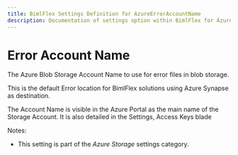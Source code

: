 ```yaml
---
title: BimlFlex Settings Definition for AzureErrorAccountName
description: Documentation of settings option within BimlFlex for AzureErrorAccountName
---
```

<head>
  <meta name="varigenceProduct" content="BimlFlex"></meta>
  <meta name="varigenceArticleType" content="Reference"></meta>
</head>

# Error Account Name

The Azure Blob Storage Account Name to use for error files in blob storage.

This is the default Error location for BimlFlex solutions using Azure Synapse as destination.

The Account Name is visible in the Azure Portal as the main name of the Storage Account. It is also detailed in the Settings, Access Keys blade

Notes:

* This setting is part of the *Azure Storage* settings category.

